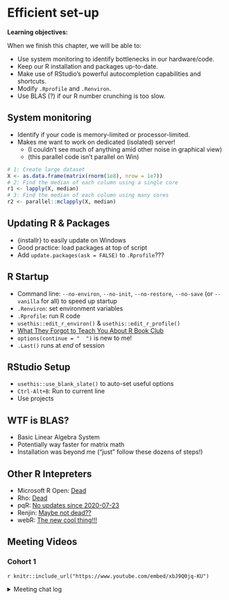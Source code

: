 # Efficient set-up

**Learning objectives:**

When we finish this chapter, we will be able to:

-   Use system monitoring to identify bottlenecks in our hardware/code.
-   Keep our R installation and packages up-to-date.
-   Make use of RStudio’s powerful autocompletion capabilities and shortcuts.
-   Modify `.Rprofile` and `.Renviron`.
-   Use BLAS (?) if our R number crunching is too slow.


## System monitoring {-}

-   Identify if your code is memory-limited or processor-limited.
-   Makes me want to work on dedicated (isolated) server!
    -   (I couldn't see much of anything amid other noise in graphical view)
    -   (this parallel code isn't parallel on Win)

```r
# 1: Create large dataset
X <- as.data.frame(matrix(rnorm(1e8), nrow = 1e7))
# 2: Find the median of each column using a single core
r1 <- lapply(X, median)
# 3: Find the median of each column using many cores
r2 <- parallel::mclapply(X, median)
```


## Updating R & Packages {-}

-   {installr} to easily update on Windows
-   Good practice: load packages at top of script
-   Add `update.packages(ask = FALSE)` to `.Rprofile`???


## R Startup {-}

-   Command line: `--no-environ`, `--no-init`, `--no-restore`, `--no-save` (or `--vanilla` for all) to speed up startup
-   `.Renviron`: set environment variables
-   `.Rprofile`: run R code
-   `usethis::edit_r_environ()` & `usethis::edit_r_profile()`
-   [What They Forgot to Teach You About R Book Club](r4ds.io/rwtf)
-   `options(continue = "  ")` is new to me!
-   `.Last()` runs at *end* of session


## RStudio Setup {-}

-   `usethis::use_blank_slate()` to auto-set useful options
-   `Ctrl-Alt+B`: Run to current line
-   Use projects


## WTF is BLAS? {-}

-   Basic Linear Algebra System
-   Potentially way faster for matrix math
-   Installation was beyond me ("just" follow these dozens of steps!)


## Other R Intepreters {-}

-   Microsoft R Open: [Dead](https://techcommunity.microsoft.com/t5/azure-sql-blog/microsoft-r-application-network-retirement/ba-p/3707161)
-   Rho: [Dead](https://github.com/rho-devel/rho#development-on-rho-has-been-suspended-indefinitely)
-   pqR: [No updates since 2020-07-23](http://www.pqr-project.org/)
-   Renjin: [Maybe not dead??](https://github.com/Alipsa/ride)
-   webR: [The new cool thing!!!](https://webrider.rud.is/)


## Meeting Videos {-}

### Cohort 1 {-}

`r knitr::include_url("https://www.youtube.com/embed/xbJ9Q0jq-KU")`

<details>
<summary> Meeting chat log </summary>

```
00:37:45	Jon Harmon (jonthegeek):	usethis::git_vaccinate()
```
</details>
